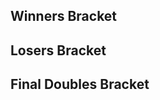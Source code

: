 {{DISPLAYTITLE:Bring All The Hype}}{{SetGame|melee}}
{{tabs static
|name1=Overview
|link1=Bring All The Hype/1
|name2=Singles Pools
|link2=Bring All The Hype/1/Singles Pools
|name3=Singles Bracket
|link3=Bring All The Hype/1/Singles Bracket
|name4=Doubles Bracket
|link4=Bring All The Hype/1/Doubles Bracket
|This=4
}}<!-- Generated with http://tournament-nub.rhcloud.com/toliquipediadoubles name=bath-BATHDoubles -->

==Winners Bracket==
{{16DEDoublesWBracketA
|r1m1t1p1=Professor Pro |r1m1t1p1flag=gb
|r1m1t1p2=HaoTwo |r1m1t1p2flag=gb |r1m1t1score=2
|r1m1t2p1=Jim |r1m1t2p1flag=gb
|r1m1t2p2=LuNa |r1m1t2p2flag=gb |r1m1t2score=0
|r1m1win=1


|r1m2t1p1=SHIP |r1m2t1p1flag=gb
|r1m2t1p2=Umpa |r1m2t1p2flag=gb |r1m2t1score=1
|r1m2t2p1=Omadon |r1m2t2p1flag=gb
|r1m2t2p2=Sylveon |r1m2t2p2flag=gb |r1m2t2score=2
|r1m2win=2


|r1m3t1p1=Oytun |r1m3t1p1flag=gb
|r1m3t1p2=Matt Smith |r1m3t1p2flag=gb |r1m3t1score=2
|r1m3t2p1=Aiken |r1m3t2p1flag=
|r1m3t2p2=Smee |r1m3t2p2flag= |r1m3t2score=0
|r1m3win=1


|r1m4t1p1=BrTarolg |r1m4t1p1flag=gb
|r1m4t1p2=Level 9 Ganon |r1m4t1p2flag= |r1m4t1score=2
|r1m4t2p1=Liberz |r1m4t2p1flag=gb
|r1m4t2p2=Twig |r1m4t2p2flag=gb |r1m4t2score=0
|r1m4win=1


|r1m5t1p1=R23 |r1m5t1p1flag=gb
|r1m5t1p2=X1 |r1m5t1p2flag=gb |r1m5t1score=2
|r1m5t2p1=hyhy |r1m5t2p1flag=gb
|r1m5t2p2=turtle |r1m5t2p2flag=gb |r1m5t2score=0
|r1m5win=1


|r1m6t1p1=Hylian Reaper |r1m6t1p1flag=
|r1m6t1p2=Sleepsjr |r1m6t1p2flag= |r1m6t1score=1
|r1m6t2p1=meamking |r1m6t2p1flag=
|r1m6t2p2=Schmav |r1m6t2p2flag= |r1m6t2score=2
|r1m6win=2


|r1m7t1p1=Mahie |r1m7t1p1flag=fr
|r1m7t1p2=Jam |r1m7t1p2flag=gb |r1m7t1score=2
|r1m7t2p1=Can~D |r1m7t2p1flag=
|r1m7t2p2=Ace |r1m7t2p2flag= |r1m7t2score=0
|r1m7win=1


|r1m8t1p1=Frenzy |r1m8t1p1flag=gb
|r1m8t1p2=prime |r1m8t1p2flag= |r1m8t1score=2
|r1m8t2p1=Chobos |r1m8t2p1flag=
|r1m8t2p2=LeLa |r1m8t2p2flag= |r1m8t2score=0
|r1m8win=1


|r2m1t1p1=Professor Pro |r2m1t1p1flag=gb
|r2m1t1p2=HaoTwo |r2m1t1p2flag=gb |r2m1t1score=2
|r2m1t2p1=Omadon |r2m1t2p1flag=gb
|r2m1t2p2=Sylveon |r2m1t2p2flag=gb |r2m1t2score=0
|r2m1win=1


|r2m2t1p1=Oytun |r2m2t1p1flag=gb
|r2m2t1p2=Matt Smith |r2m2t1p2flag=gb |r2m2t1score=1
|r2m2t2p1=BrTarolg |r2m2t2p1flag=gb
|r2m2t2p2=Level 9 Ganon |r2m2t2p2flag= |r2m2t2score=2
|r2m2win=2


|r2m3t1p1=R23 |r2m3t1p1flag=gb
|r2m3t1p2=X1 |r2m3t1p2flag=gb |r2m3t1score=2
|r2m3t2p1=meamking |r2m3t2p1flag=
|r2m3t2p2=Schmav |r2m3t2p2flag= |r2m3t2score=0
|r2m3win=1


|r2m4t1p1=Mahie |r2m4t1p1flag=fr
|r2m4t1p2=Jam |r2m4t1p2flag=gb |r2m4t1score=2
|r2m4t2p1=Frenzy |r2m4t2p1flag=gb
|r2m4t2p2=prime |r2m4t2p2flag= |r2m4t2score=0
|r2m4win=1


|r3m1t1p1=Professor Pro |r3m1t1p1flag=gb
|r3m1t1p2=HaoTwo |r3m1t1p2flag=gb |r3m1t1score=2
|r3m1t2p1=BrTarolg |r3m1t2p1flag=gb
|r3m1t2p2=Level 9 Ganon |r3m1t2p2flag= |r3m1t2score=0
|r3m1win=1


|r3m2t1p1=R23 |r3m2t1p1flag=gb
|r3m2t1p2=X1 |r3m2t1p2flag=gb |r3m2t1score=2
|r3m2t2p1=Mahie |r3m2t2p1flag=fr
|r3m2t2p2=Jam |r3m2t2p2flag=gb |r3m2t2score=1
|r3m2win=1

}}

==Losers Bracket==
{{16DEDoublesLBracketA
|l1m1t1p1=Jim |l1m1t1p1flag=gb
|l1m1t1p2=LuNa |l1m1t1p2flag=gb |l1m1t1score=0
|l1m1t2p1=SHIP |l1m1t2p1flag=gb
|l1m1t2p2=Umpa |l1m1t2p2flag=gb |l1m1t2score=2
|l1m1win=2


|l1m2t1p1=Aiken |l1m2t1p1flag=
|l1m2t1p2=Smee |l1m2t1p2flag= |l1m2t1score=0
|l1m2t2p1=Liberz |l1m2t2p1flag=gb
|l1m2t2p2=Twig |l1m2t2p2flag=gb |l1m2t2score=2
|l1m2win=2


|l1m3t1p1=hyhy |l1m3t1p1flag=gb
|l1m3t1p2=turtle |l1m3t1p2flag=gb |l1m3t1score=0
|l1m3t2p1=Hylian Reaper |l1m3t2p1flag=
|l1m3t2p2=Sleepsjr |l1m3t2p2flag= |l1m3t2score=2
|l1m3win=2


|l1m4t1p1=Can~D |l1m4t1p1flag=
|l1m4t1p2=Ace |l1m4t1p2flag= |l1m4t1score=2
|l1m4t2p1=Chobos |l1m4t2p1flag=
|l1m4t2p2=LeLa |l1m4t2p2flag= |l1m4t2score=0
|l1m4win=1


|l2m1t1p1=Frenzy |l2m1t1p1flag=gb
|l2m1t1p2=prime |l2m1t1p2flag= |l2m1t1score=0
|l2m1t2p1=SHIP |l2m1t2p1flag=gb
|l2m1t2p2=Umpa |l2m1t2p2flag=gb |l2m1t2score=2
|l2m1win=2


|l2m2t1p1=meamking |l2m2t1p1flag=
|l2m2t1p2=Schmav |l2m2t1p2flag= |l2m2t1score=0
|l2m2t2p1=Liberz |l2m2t2p1flag=gb
|l2m2t2p2=Twig |l2m2t2p2flag=gb |l2m2t2score=2
|l2m2win=2


|l2m3t1p1=Oytun |l2m3t1p1flag=gb
|l2m3t1p2=Matt Smith |l2m3t1p2flag=gb |l2m3t1score=2
|l2m3t2p1=Hylian Reaper |l2m3t2p1flag=
|l2m3t2p2=Sleepsjr |l2m3t2p2flag= |l2m3t2score=1
|l2m3win=1


|l2m4t1p1=Omadon |l2m4t1p1flag=gb
|l2m4t1p2=Sylveon |l2m4t1p2flag=gb |l2m4t1score=2
|l2m4t2p1=Can~D |l2m4t2p1flag=
|l2m4t2p2=Ace |l2m4t2p2flag= |l2m4t2score=0
|l2m4win=1


|l3m1t1p1=SHIP |l3m1t1p1flag=gb
|l3m1t1p2=Umpa |l3m1t1p2flag=gb |l3m1t1score=2
|l3m1t2p1=Liberz |l3m1t2p1flag=gb
|l3m1t2p2=Twig |l3m1t2p2flag=gb |l3m1t2score=0
|l3m1win=1


|l3m2t1p1=Oytun |l3m2t1p1flag=gb
|l3m2t1p2=Matt Smith |l3m2t1p2flag=gb |l3m2t1score=1
|l3m2t2p1=Omadon |l3m2t2p1flag=gb
|l3m2t2p2=Sylveon |l3m2t2p2flag=gb |l3m2t2score=2
|l3m2win=2


|l4m1t1p1=BrTarolg |l4m1t1p1flag=gb
|l4m1t1p2=Level 9 Ganon |l4m1t1p2flag= |l4m1t1score=2
|l4m1t2p1=SHIP |l4m1t2p1flag=gb
|l4m1t2p2=Umpa |l4m1t2p2flag=gb |l4m1t2score=0
|l4m1win=1


|l4m2t1p1=Mahie |l4m2t1p1flag=fr
|l4m2t1p2=Jam |l4m2t1p2flag=gb |l4m2t1score=2
|l4m2t2p1=Omadon |l4m2t2p1flag=gb
|l4m2t2p2=Sylveon |l4m2t2p2flag=gb |l4m2t2score=1
|l4m2win=1

}}
<onlyinclude>
==Final Doubles Bracket==
{{DEFinalDoublesBracket
<!-- FROM WINNERS -->
|r1m1t1p1=Professor Pro |r1m1t1p1flag=gb
|r1m1t1p2=HaoTwo |r1m1t1p2flag=gb |r1m1t1score=3
|r1m1t2p1=R23 |r1m1t2p1flag=gb
|r1m1t2p2=X1 |r1m1t2p2flag=gb |r1m1t2score=0
|r1m1win=1


<!-- FROM LOSERS -->
|l1m1t1p1=BrTarolg |l1m1t1p1flag=gb
|l1m1t1p2=Level 9 Ganon |l1m1t1p2flag= |l1m1t1score=0
|l1m1t2p1=Mahie |l1m1t2p1flag=fr
|l1m1t2p2=Jam |l1m1t2p2flag=gb |l1m1t2score=3
|l1m1win=2


<!-- LOSERS FINALS -->
|r2m1t1p1=R23 |r2m1t1p1flag=gb
|r2m1t1p2=X1 |r2m1t1p2flag=gb |r2m1t1score=0
|r2m1t2p1=Mahie |r2m1t2p1flag=fr
|r2m1t2p2=Jam |r2m1t2p2flag=gb |r2m1t2score=3
|r2m1win=2


<!-- GRAND FINALS -->
|r3m1t1p1=Professor Pro |r3m1t1p1flag=gb
|r3m1t1p2=HaoTwo |r3m1t1p2flag=gb |r3m1t1score=0 |r3m2t1score=3
|r3m1t2p1=Mahie |r3m1t2p1flag=fr
|r3m1t2p2=Jam |r3m1t2p2flag=gb |r3m1t2score=3 |r3m2t2score=2
|r3m1win=1

}}
</onlyinclude>
